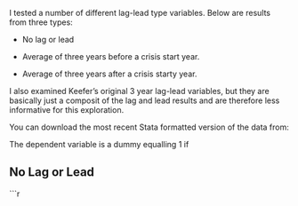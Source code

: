 I tested a number of different lag-lead type variables. Below are results from three types:

- No lag or lead

- Average of three years before a crisis start year.

- Average of three years after a crisis starty year.

I also examined Keefer's original 3 year lag-lead variables, but they are basically just a composit of the lag and lead results and are therefore less informative for this exploration.

You can download the most recent Stata formatted version of the data from: []()

The dependent variable is a dummy equalling 1 if 

## No Lag or Lead
```r